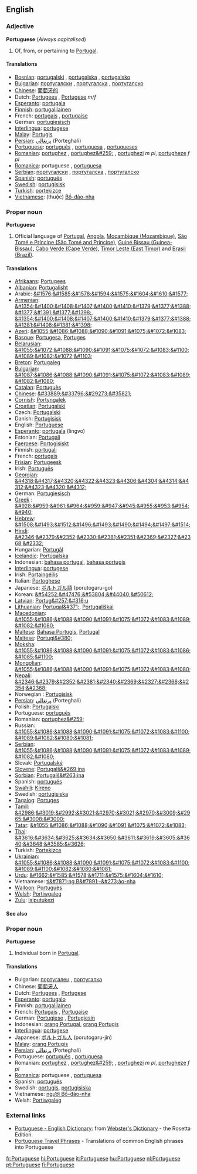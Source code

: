==English==

===Adjective===
'''Portuguese''' (''Always capitalised'')
# Of, from, or pertaining to [[Portugal]].

====Translations====
*[[Bosnian]]: [[portugalski]] {{m}}, [[portugalska]] {{f}}, [[portugalsko]] {{n}}
*[[Bulgarian]]: [[португалски]] {{m}}, [[португалска]] {{f}}, [[португалско]] {{n}}
*[[Chinese]]: [[葡萄牙的]]
*Dutch: [[Portugees]] {{n}}, [[Portugese]] ''m/f''
*[[Esperanto]]: [[portugala]]
*[[Finnish]]: [[portugalilainen]]
*French: [[portugais]] {{m}}, [[portugaise]] {{f}}
*German: [[portugiesisch]]
*[[Interlingua]]: [[portugese]]
*[[Malay]]: [[Portugis]]
*[[Persian]]: [[پرتغالي]] (Porteghali)
*[[Portuguese]]: [[português]] {{m}}, [[portuguesa]] {{f}}, [[portugueses]] {{p}}
*[[Romanian]]: [[portughez]] {{m}}, [[portughez&#259;]] {{f}}, [[portughezi]] ''m pl'', [[portugheze]] ''f pl''
*[[Romanica]]: portuguese {{m}}, [[portuguesa]] {{f}}
*[[Serbian]]: [[португалски]] {{m}}, [[португалска]] {{f}}, [[португалско]] {{n}}
*[[Spanish]]: [[portugués]]
*[[Swedish]]: [[portugisisk]]
*[[Turkish]]: [[portekizce]]
*[[Vietnamese]]: (thuộc) [[Bồ-đào-nha]]

===Proper noun===
'''Portuguese'''

# Official language of [[w:Portugal|Portugal]], [[w:Angola|Angola]], [[w:Mozambique|Moçambique (Mozambique)]], [[w:São Tomé and Príncipe|São Tomé e Príncipe (São Tomé and Príncipe)]], [[w:Guinea-Bissau|Guiné Bissau (Guinea-Bissau)]], [[w:Cabo Verde|Cabo Verde (Cape Verde)]], [[w:Timor Leste|Timor Leste (East Timor)]]  and [[w:Brazil|Brasil (Brazil)]].

====Translations====
*[[w:Afrikaans language|Afrikaans]]: [[Portugees]]
*[[w:Albanian language|Albanian]]: [[Portugalisht]]
*Arabic: [[&#1576;&#1585;&#1578;&#1594;&#1575;&#1604;&#1610;&#1577;]]
*[[w:Armenian language|Armenian]]: [[&#1354;&#1400;&#1408;&#1407;&#1400;&#1410;&#1379;&#1377;&#1388;&#1377;&#1391;&#1377;&#1398;]], [[&#1354;&#1400;&#1408;&#1407;&#1400;&#1410;&#1379;&#1377;&#1388;&#1381;&#1408;&#1381;&#1398;]]
*[[w:Azeri language|Azeri]]: [[&#1055;&#1086;&#1088;&#1090;&#1091;&#1075;&#1072;&#1083;]]
*[[w:Basque language|Basque]]: [[Portugesa]], [[Portuges]]
*[[Belarusian]]: [[&#1055;&#1072;&#1088;&#1090;&#1091;&#1075;&#1072;&#1083;&#1100;&#1089;&#1082;&#1072;&#1103;]]
*[[w:Breton language|Breton]]: [[Portugaleg]]
*[[w:Bulgarian language|Bulgarian]]: [[&#1087;&#1086;&#1088;&#1090;&#1091;&#1075;&#1072;&#1083;&#1089;&#1082;&#1080;]]
*[[w:Catalan language|Catalan]]: [[Portuguès]]
*[[w:Chinese language|Chinese]]: [[&#33889;&#33796;&#29273;&#35821;]]
*[[Cornish]]: [[Portyngalek]]
*[[Croatian]]: [[Portugalski]]
*Czech: [[Portugalski]]
*Danish: [[Portugisisk]]
*English: [[Portuguese]]
*[[w:Esperanto|Esperanto]]: [[portugala]] (lingvo)
*Estonian: [[Portugali]] 
*[[Faeroese]]: [[Portogisiskt]] 
*Finnish: [[portugali]]
*French: [[portugais]] {{m}}
*[[Frisian]]: [[Portugeesk]]
*Irish: [[Portugués]]
*[[Georgian]]: [[&#4318;&#4317;&#4320;&#4322;&#4323;&#4306;&#4304;&#4314;&#4312;&#4323;&#4320;&#4312;]]
*German: [[Portugiesisch]] {{n}}
*[[w:Greek language|Greek]]<!-- Please note that this makes sense, so that Greek (Modern) and Greek (Ancient) are both listed under 'G' -->: [[&#928;&#959;&#961;&#964;&#959;&#947;&#945;&#955;&#953;&#954;&#940;]]
*[[w:Hebrew language|Hebrew]]: [[&#1508;&#1493;&#1512;&#1496;&#1493;&#1490;&#1494;&#1497;&#1514;]]
*[[Hindi]]: [[&#2346;&#2379;&#2352;&#2330;&#2381;&#2351;&#2369;&#2327;&#2368;&#2332;]]
*Hungarian: [[Portugál]]
*[[w:Icelandic language|Icelandic]]: [[Portúgalska]]
*Indonesian: [[bahasa portugal]], [[bahasa portugis]]
*[[w:Interlingua|Interlingua]]: [[portugese]]
*Irish: [[Portaingéilis]]
*Italian: [[Portoghese]]
*Japanese: [[ポルトガル語]] (porutogaru-go)
*Korean: [[&#54252;&#47476;&#53804;&#44040;&#50612;]]
*[[w:Latvian language|Latvian]]: [[Portug&#257;&#316;u]]
*[[w:Lithuanian language|Lithuanian]]: [[Portugal&#371;]], [[Portugališkai]]
*[[Macedonian]]: [[&#1055;&#1086;&#1088;&#1090;&#1091;&#1075;&#1072;&#1083;&#1089;&#1082;&#1080;]]
*[[Maltese]]: [[Bahasa Portugis]], [[Portugal]]
*[[Maltese]]: [[Portugi&#380;]]
*[[Moksha]]: [[&#1055;&#1086;&#1088;&#1090;&#1091;&#1075;&#1072;&#1083;&#1086;&#1085;&#1100;]]
*[[Mongolian]]: [[&#1055;&#1086;&#1088;&#1090;&#1091;&#1075;&#1072;&#1083;&#1080;]]
*[[Nepali]]: [[&#2346;&#2379;&#2352;&#2381;&#2340;&#2369;&#2327;&#2366;&#2354;&#2368;]]
*Norwegian<!--do not wikify-->: [[Portugisisk]]
*[[Persian]]: [[پرتغالي]] (Porteghali)
*Polish: [[Portugalski]]
*Portuguese: [[português]]
*Romanian: [[portughez&#259;]]
*Russian: [[&#1055;&#1086;&#1088;&#1090;&#1091;&#1075;&#1072;&#1083;&#1100;&#1089;&#1082;&#1080;&#1081;]]
*[[Serbian]]: [[&#1055;&#1086;&#1088;&#1090;&#1091;&#1075;&#1072;&#1083;&#1089;&#1082;&#1080;]]
*Slovak: [[Portugalský]]
*[[Slovene]]: [[Portugalš&#269;ina]]
*[[Sorbian]]: [[Portugalš&#263;ina]]
*Spanish: [[portugués]]
*[[w:Swahili language|Swahili]]: [[Kireno]]
*Swedish: [[portugisiska]]
*[[w:Tagalog language|Tagalog]]: [[Portuges]]
*[[Tamil]]: [[&#2986;&#3019;&#2992;&#3021;&#2970;&#3021;&#2970;&#3009;&#2965;&#3008;&#3000;]]
*[[w:Tatar language|Tatar]]: [[&#1055;&#1086;&#1088;&#1090;&#1091;&#1075;&#1072;&#1083;]]
*[[w:Thai language|Thai]]: [[&#3616;&#3634;&#3625;&#3634;&#3650;&#3611;&#3619;&#3605;&#3640;&#3648;&#3585;&#3626;]]
*Turkish: [[Portekizce]]
*[[w:Ukrainian language|Ukrainian]]: [[&#1055;&#1086;&#1088;&#1090;&#1091;&#1075;&#1072;&#1083;&#1100;&#1089;&#1100;&#1082;&#1080;&#1081;]]
*[[w:Urdu language|Urdu]]: [[&#1662;&#1585;&#1578;&#1711;&#1575;&#1604;&#1610;]]
*Vietnamese: [[ti&#7871;ng B&#7891;-&#273;ào-nha]]
*[[w:Walloon language|Walloon]]: [[Portuguès]]
*[[w:Welsh language|Welsh]]: [[Portiwgaleg]]
*[[w:Zulu language|Zulu]]: [[Isiputukezi]]

====See also====
{{interwiktionary|code=pt}}

===Proper noun===
'''Portuguese'''

#Individual born in [[w:Portugal|Portugal]].

====Translations====
*Bulgarian: [[португалец]] {{m}}, [[португалка]] {{f}}
*Chinese: [[葡萄牙人]]
*Dutch: [[Portugees]] {{m}}, [[Portugese]] {{f}}
*[[Esperanto]]: [[portugalo]]
*Finnish: [[portugalilainen]]
*French: [[Portugais]] {{m}}, [[Portugaise]] {{f}}
*German: [[Portugiese]] {{m}}, [[Portugiesin]] {{f}}
*Indonesian: [[orang Portugal]], [[orang Portugis]]
*[[Interlingua]]: [[portugese]]
*Japanese: [[ポルトガル人]] (porutogaru-jin)
*[[Malay]]: [[orang Portugis]]
*[[Persian]]: [[پرتغالي]] (Porteghali)
*Portuguese: [[português]] {{m}}, [[portuguesa]] {{f}}
*Romanian: [[portughez]] {{m}}, [[portughez&#259;]] {{f}}, [[portughezi]] ''m pl'', [[portugheze]] ''f pl''
*[[Romanica]]: portuguese {{m}}, [[portuguesa]] {{f}}
*Spanish: [[portugués]]
*Swedish: [[portugis]], [[portugisiska]]
*Vietnamese: [[người Bồ-đào-nha]]
*Welsh: [[Portiwgaleg]]

===External links===
*[http://www.websters-online-dictionary.org/definition/Portuguese-english/ Portuguese - English Dictionary]: from [http://www.websters-online-dictionary.org/ Webster's Dictionary] - the Rosetta Edition.
*[http://www.canuckabroad.com/language/portuguese.shtml Portuguese Travel Phrases] - Translations of common English phrases into Portuguese

[[fr:Portuguese]]
[[hi:Portuguese]]
[[it:Portuguese]]
[[hu:Portuguese]]
[[nl:Portuguese]]
[[pt:Portuguese]]
[[fi:Portuguese]]